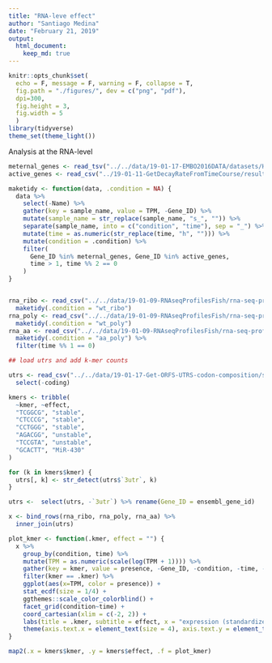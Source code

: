 ```yaml
---
title: "RNA-leve effect"
author: "Santiago Medina"
date: "February 21, 2019"
output: 
  html_document:
    keep_md: true
---
```


```r
knitr::opts_chunk$set(
  echo = F, message = F, warning = F, collapse = T,
  fig.path = "./figures/", dev = c("png", "pdf"),
  dpi=300,
  fig.height = 3,
  fig.width = 5
  )
library(tidyverse)
theme_set(theme_light())
```

Analysis at the RNA-level

```r
meternal_genes <- read_tsv("../../data/19-01-17-EMBO2016DATA/datasets/Half_life_Zebrafish.txt")$gene
active_genes <- read_csv("../19-01-11-GetDecayRateFromTimeCourse/results_data/aamanitin_time_course_tidy_only_active_genes.csv")$Gene_ID %>% unique()

maketidy <- function(data, .condition = NA) {
  data %>% 
    select(-Name) %>% 
    gather(key = sample_name, value = TPM, -Gene_ID) %>% 
    mutate(sample_name = str_replace(sample_name, "s_", "")) %>% 
    separate(sample_name, into = c("condition", "time"), sep = "_") %>% 
    mutate(time = as.numeric(str_replace(time, "h", ""))) %>% 
    mutate(condition = .condition) %>% 
    filter(
      Gene_ID %in% meternal_genes, Gene_ID %in% active_genes,
      time > 1, time %% 2 == 0
    )
}


rna_ribo <- read_csv("../../data/19-01-09-RNAseqProfilesFish/rna-seq-profiles/ribo-zero-profile.csv") %>% 
  maketidy(.condition = "wt_ribo")
rna_poly <- read_csv("../../data/19-01-09-RNAseqProfilesFish/rna-seq-profiles/polyA-profile.csv") %>% 
  maketidy(.condition = "wt_poly")
rna_aa <- read_csv("../../data/19-01-09-RNAseqProfilesFish/rna-seq-profiles/alpha-amanitin-prolife.csv") %>% 
  maketidy(.condition = "aa_poly") %>% 
  filter(time %% 1 == 0)

## load utrs and add k-mer counts

utrs <- read_csv("../../data/19-01-17-Get-ORFS-UTRS-codon-composition/sequence-data/fish_seq_data_cds_3utr.csv") %>% 
  select(-coding)

kmers <- tribble(
  ~kmer, ~effect,
  "TCGGCG", "stable",
  "CTCCCG", "stable",
  "CCTGGG", "stable",
  "AGACGG", "unstable",
  "TCCGTA", "unstable",
  "GCACTT", "MiR-430"
)

for (k in kmers$kmer) {
  utrs[, k] <- str_detect(utrs$`3utr`, k)
}

utrs <-  select(utrs, -`3utr`) %>% rename(Gene_ID = ensembl_gene_id)

x <- bind_rows(rna_ribo, rna_poly, rna_aa) %>% 
  inner_join(utrs)
```



```r
plot_kmer <- function(.kmer, effect = "") {
  x %>% 
    group_by(condition, time) %>% 
    mutate(TPM = as.numeric(scale(log(TPM + 1)))) %>% 
    gather(key = kmer, value = presence, -Gene_ID, -condition, -time, -TPM) %>% 
    filter(kmer == .kmer) %>% 
    ggplot(aes(x=TPM, color = presence)) +
    stat_ecdf(size = 1/4) +
    ggthemes::scale_color_colorblind() +
    facet_grid(condition~time) +
    coord_cartesian(xlim = c(-2, 2)) +
    labs(title = .kmer, subtitle = effect, x = "expression (standardized TPM)") +
    theme(axis.text.x = element_text(size = 4), axis.text.y = element_text(size = 4))
}

map2(.x = kmers$kmer, .y = kmers$effect, .f = plot_kmer)

```


